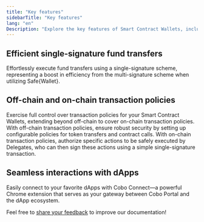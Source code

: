 ```yaml
---
title: "Key features"
sidebarTitle: "Key features"
lang: "en"
Description: "Explore the key features of Smart Contract Wallets, including efficient fund transfers and robust transaction policies."
---
```


## Efficient single-signature fund transfers
Effortlessly execute fund transfers using a single-signature scheme, representing a boost in efficiency from the multi-signature scheme when utilizing Safe&#123;Wallet&#125;.

## Off-chain and on-chain transaction policies
Exercise full control over transaction policies for your Smart Contract Wallets, extending beyond off-chain to cover on-chain transaction policies. With off-chain transaction policies, ensure robust security by setting up configurable policies for token transfers and contract calls. With on-chain transaction policies, authorize specific actions to be safely executed by Delegates, who can then sign these actions using a simple single-signature transaction.

## Seamless interactions with dApps
Easily connect to your favorite dApps with Cobo Connect—a powerful Chrome extension that serves as your gateway between Cobo Portal and the dApp ecosystem.







<Tip>Feel free to [share your feedback](https://forms.zohopublic.com/cobo/form/DocumentFeedbackForm/formperma/QvLOhxJv1_JMsJ-1dleZ8Itb_7rzN-LtgvsDdxosoVI?referrername=manuals) to improve our documentation!</Tip>